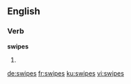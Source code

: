 
==English==

===Verb===
'''swipes'''

# {{third-person singular of|swipe}}

[[de:swipes]]
[[fr:swipes]]
[[ku:swipes]]
[[vi:swipes]]